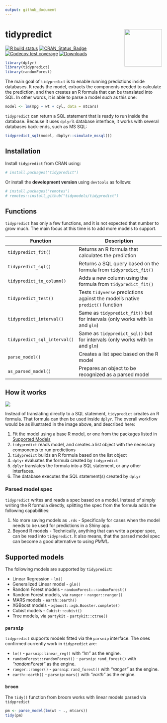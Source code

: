 ```yaml
---
output: github_document
---
```


# tidypredict <img src="man/figures/logo.png" align="right" width = "120px"/>

[![R build status](https://github.com/tidymodels/tidypredict/workflows/R-CMD-check/badge.svg)](https://github.com/tidymodels/tidypredict/actions)
[![CRAN_Status_Badge](http://www.r-pkg.org/badges/version/tidypredict)](https://cran.r-project.org/package=tidypredict)
[![Codecov test coverage](https://codecov.io/gh/tidymodels/tidypredict/branch/master/graph/badge.svg)](https://codecov.io/gh/tidymodels/tidypredict?branch=master)
[![Downloads](http://cranlogs.r-pkg.org/badges/tidypredict)](http://cran.rstudio.com/package=tidypredict)

```r
library(dplyr)
library(tidypredict)
library(randomForest)
```


The main goal of `tidypredict` is to enable running predictions inside databases. It reads the model, extracts the components needed to calculate the prediction, and then creates an R formula that can be translated into SQL. In other words, it is able to parse a model such as this one:

```r
model <- lm(mpg ~ wt + cyl, data = mtcars)
```

`tidypredict` can return a SQL statement that is ready to run inside the database.  Because it uses `dplyr`'s database interface, it works with several databases back-ends, such as MS SQL:

```r
tidypredict_sql(model, dbplyr::simulate_mssql())
```


## Installation

Install `tidypredict` from CRAN using:
```r
# install.packages("tidypredict")
```

Or install the **development version** using `devtools` as follows:
```r
# install.packages("remotes")
# remotes::install_github("tidymodels/tidypredict")
```

## Functions

`tidypredict` has only a few functions, and it is not expected that number to grow much.  The main focus at this time is to add more models to support. 

| Function                    | Description 
|-----------------------------|--------------------------------------------------------------------------------|
|`tidypredict_fit()`          | Returns an R formula that calculates the prediction                            |
|`tidypredict_sql()`          | Returns a SQL query based on the formula from `tidypredict_fit()`              |
|`tidypredict_to_column()`    | Adds a new column using the formula from `tidypredict_fit()`                   |
|`tidypredict_test()`         | Tests `tidyverse` predictions against the model's native `predict()` function  |
|`tidypredict_interval()`     | Same as `tidypredict_fit()` but for intervals (only works with `lm` and `glm`) |
|`tidypredict_sql_interval()` | Same as `tidypredict_sql()` but for intervals (only works with `lm` and `glm`) |
|`parse_model()`              | Creates a list spec based on the R model                                       |
|`as_parsed_model()`          | Prepares an object to be recognized as a parsed model                          |

## How it works

<img src="man/figures/howitworks.png">

Instead of translating directly to a SQL statement, `tidypredict` creates an R formula. That formula can then be used inside `dplyr`.  The overall workflow would be as illustrated in the image above, and described here:

1. Fit the model using a base R model, or one from the packages listed in [Supported Models](#supported-models)
1. `tidypredict` reads model, and creates a list object with the necessary components to run predictions
1. `tidypredict` builds an R formula based on the list object
1. `dplyr` evaluates the formula created by `tidypredict`
1. `dplyr` translates the formula into a SQL statement, or any other interfaces.
1. The database executes the SQL statement(s) created by `dplyr`

### Parsed model spec

`tidypredict` writes and reads a spec based on a model.  Instead of simply writing the R formula directly, splitting the spec from the formula adds the following capabilities:

1. No more saving models as `.rds` - Specifically for cases when the model needs to be used for predictions in a Shiny app.
1. Beyond R models - Technically, anything that can write a proper spec, can be read into `tidypredict`. It also means, that the parsed model spec can become a good alternative to using *PMML.*

## Supported models

The following models are supported by `tidypredict`:

- Linear Regression - `lm()`
- Generalized Linear model - `glm()`
- Random Forest models - `randomForest::randomForest()`
- Random Forest models, via `ranger` - `ranger::ranger()`
- MARS models - `earth::earth()`
- XGBoost models - `xgboost::xgb.Booster.complete()` 
- Cubist models - `Cubist::cubist()` 
- Tree models, via `partykit` - `partykit::ctree()` 

### `parsnip` 

`tidypredict` supports models fitted via the `parsnip` interface. The ones confirmed currently work in `tidypredict` are:

- `lm()` - `parsnip`: `linear_reg()` with *"lm"* as the engine.
- `randomForest::randomForest()` - `parsnip`: `rand_forest()` with *"randomForest"* as the engine.
- `ranger::ranger()` - `parsnip`: `rand_forest()` with *"ranger"* as the engine.
- `earth::earth()`  - `parsnip`: `mars()` with *"earth"* as the engine.

### `broom`

The `tidy()` function from broom works with linear models parsed via `tidypredict`

```r
pm <- parse_model(lm(wt ~ ., mtcars))
tidy(pm)
```


